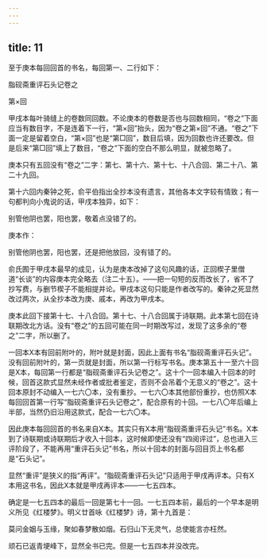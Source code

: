 ```yaml
---
---
---
```

title: 11
---



至于庚本每回回首的书名，每回第一、二行如下：

脂砚斋重评石头记卷之

第×回

甲戌本每叶骑缝上的卷数同回数。不论庚本的卷数是否也与回数相同，“卷之”下面应当有数目字，不是连着下一行，“第×回”抬头，因为“卷之第×回”不通。“卷之”下面一定是留着空白，“第×回”也是“第□回”，数目后填，因为回数也许还要改。但是后来“第□回”填上了数目，“卷之”下面的空白不那么明显，就被忽略了。

庚本只有五回没有“卷之”二字：第七、第十六、第十七、十八合回、第二十八、第二十九回。

第十六回内秦钟之死，俞平伯指出全抄本没有遗言，其他各本文字较有情致；有一句都判向小鬼说的话，甲戌本独异，如下：

别管他阴也罢，阳也罢，敬着点没错了的。

庚本作：

别管他阴也罢，阳也罢，还是把他放回，没有错了的。

俞氏囿于甲戌本最早的成见，认为是庚本改掉了这句风趣的话，正回楔子里僧道“长谈”的内容庚本完全略去（注二十五）。——把一句短的反而改长了，省不了抄写费，与删节楔子不能相提并论。甲戌本这句只能是作者改写的。秦钟之死显然改过两次，从全抄本改为庚、戚本，再改为甲戌本。

庚本此回下接第十七、十八合回。第十七、十八合回属于诗联期。此本第七回在诗联期改北方话。没有“卷之”的五回可能在同一时期改写过，发现了这多余的“卷之”二字，所以删了。

一回本X本有回前附叶的，附叶就是封面，因此上面有书名“脂砚斋重评石头记”。没有回前附叶的，第一页就是封面，所以第一行标写书名。庚本第五十一至六十回是X本，每回第一行都是“脂砚斋重评石头记卷之”。这十个一回本编入十回本的时候，回首这款式显然未经作者或批者鉴定，否则不会吊着个无意义的“卷之”。这十回本原封不动编入一七六〇本，没有重抄。一七六〇本其他部份重抄，也仿照X本每回回首第一行写“脂砚斋重评石头记卷之”，配合原有的十回。一七八〇年后编上半部，当然仍旧沿用这款式，配合一七六〇本。

因此庚本每回回首的书名来自X本。其实只有X本用“脂砚斋重评石头记”书名。X本到了诗联期或诗联期后才收入十回本，这时候即使还没有“四阅评过”，总也进入三评阶段了，不能再用“重评石头记”书名，所以十回本的封面与回目页上书名都是“石头记”。

显然“重评”是狭义的指“再评”。“脂砚斋重评石头记”只适用于甲戌再评本。只有X本用这书名，因此X本就是甲戌再评本——一七五四本。

确定是一七五四本的最后一回是第七十一回。一七五四本前，最后的一个早本是明义所见《红楼梦》。明义廿首咏《红楼梦》诗，第十九首是：

莫问金姻与玉缘，聚如春梦散如烟。石归山下无灵气，总使能言亦枉然。

顽石已返青埂峰下，显然全书已完。但是一七五四本并没改完。